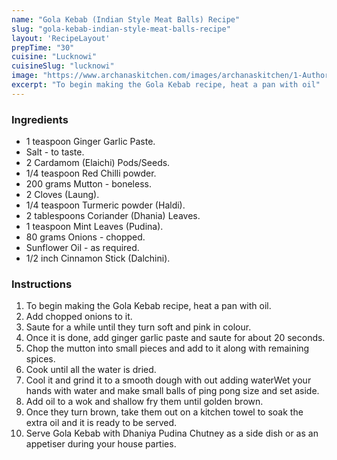 ---
name: "Gola Kebab (Indian Style Meat Balls) Recipe"
slug: "gola-kebab-indian-style-meat-balls-recipe"
layout: 'RecipeLayout'
prepTime: "30"
cuisine: "Lucknowi"
cuisineSlug: "lucknowi"
image: "https://www.archanaskitchen.com/images/archanaskitchen/1-Author/Nusrath_Jahan/Gola_kebabIndian_style_meat_balls.jpg"
excerpt: "To begin making the Gola Kebab recipe, heat a pan with oil"
---

### Ingredients

- 1 teaspoon Ginger Garlic Paste.
- Salt - to taste.
- 2 Cardamom (Elaichi) Pods/Seeds.
- 1/4 teaspoon Red Chilli powder.
- 200 grams Mutton - boneless.
- 2 Cloves (Laung).
- 1/4 teaspoon Turmeric powder (Haldi).
- 2 tablespoons Coriander (Dhania) Leaves.
- 1 teaspoon Mint Leaves (Pudina).
- 80 grams Onions - chopped.
- Sunflower Oil - as required.
- 1/2 inch Cinnamon Stick (Dalchini).

### Instructions

1. To begin making the Gola Kebab recipe, heat a pan with oil.
1. Add chopped onions to it.
1. Saute for a while until they turn soft and pink in colour.
1. Once it is done, add ginger garlic paste and saute for about 20 seconds.
1. Chop the mutton into small pieces and add to it along with remaining spices.
1. Cook until all the water is dried.
1. Cool it and grind it to a smooth dough with out adding waterWet your hands with water and make small balls of ping pong size and set aside.
1. Add oil to a wok and shallow fry them until golden brown.
1. Once they turn brown, take them out on a kitchen towel to soak the extra oil and it is ready to be served.
1. Serve Gola Kebab with Dhaniya Pudina Chutney as a side dish or as an appetiser during your house parties.
